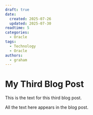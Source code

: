 ```yaml
---
draft: true
date:
  created: 2025-07-26
  updated: 2025-07-30
readtime: 5
categories: 
  - Oracle
tags: 
  - Technology
  - Oracle
authors:
  - graham
---
```


# My Third Blog Post

This is the text for this third blog post.

<!-- more -->

All the text here appears in the blog post.